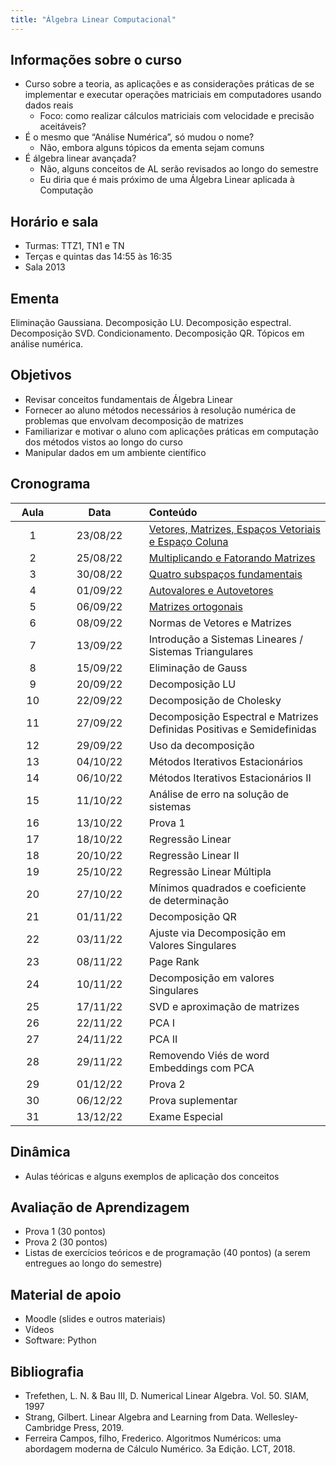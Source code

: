 ```yaml
---
title: "Álgebra Linear Computacional"
---
```


## Informações sobre o curso
- Curso sobre a teoria, as aplicações e as considerações práticas de se implementar e executar operações matriciais em computadores usando dados reais
    - Foco: como realizar cálculos matriciais com velocidade e precisão aceitáveis?
- É o mesmo que "Análise Numérica", só mudou o nome?
    - Não, embora alguns tópicos da ementa sejam comuns
- É álgebra linear avançada?
    - Não, alguns conceitos de AL serão revisados ao longo do semestre
    - Eu diria que é mais próximo de uma Álgebra Linear aplicada à Computação

## Horário e sala
- Turmas: TTZ1, TN1 e TN
- Terças e quintas das 14:55 às 16:35
- Sala 2013


## Ementa
Eliminação Gaussiana. Decomposição LU. Decomposição espectral. Decomposição SVD. Condicionamento. Decomposição QR. Tópicos em análise numérica.

## Objetivos
- Revisar conceitos fundamentais de Álgebra Linear
- Fornecer ao aluno métodos necessários à resolução numérica de problemas que envolvam decomposição de matrizes
- Familiarizar e motivar o aluno com aplicações práticas em computação dos métodos vistos ao longo do curso
- Manipular dados em um ambiente científico

## Cronograma


| Aula | Data     | Conteúdo       |
|:--:|:------:|:---------------|
| 1|23/08/22|[Vetores, Matrizes, Espaços Vetoriais e Espaço Coluna](https://heitorramos.github.io/Slides_ALC/Aula01.html)|
|2|25/08/22| [Multiplicando e Fatorando Matrizes](https://heitorramos.github.io/Slides_ALC/Aula02.html)|
|3|30/08/22|[Quatro subspaços fundamentais](https://heitorramos.github.io/Slides_ALC/Aula03.html)|
|4|01/09/22|[Autovalores e Autovetores](https://heitorramos.github.io/Slides_ALC/Aula04.html)|
|5|06/09/22|[Matrizes ortogonais](https://heitorramos.github.io/Slides_ALC/Aula05.html) |
|6|08/09/22|Normas de Vetores e Matrizes|
|7|13/09/22|Introdução a Sistemas Lineares / Sistemas Triangulares|
|8|15/09/22|Eliminação de Gauss|
|9|20/09/22|Decomposição LU|
|10|22/09/22|Decomposição de Cholesky|
|11|27/09/22|Decomposição Espectral e Matrizes Definidas Positivas e Semidefinidas|
|12|29/09/22|Uso da decomposição|
|13|04/10/22|Métodos Iterativos Estacionários|
|14|06/10/22|Métodos Iterativos Estacionários II|
|15|11/10/22|Análise de erro na solução de sistemas|
|16|13/10/22|[Prova 1]{.vermelho}|
|17|18/10/22|Regressão Linear|
|18|20/10/22|Regressão Linear II|
|19|25/10/22|Regressão Linear Múltipla|
|20|27/10/22|Mínimos quadrados e coeficiente de determinação|
|21|01/11/22|Decomposição QR|
|22|03/11/22|Ajuste via Decomposição em Valores Singulares|
|23|08/11/22|Page Rank|
|24|10/11/22|Decomposição em valores Singulares|
|25|17/11/22|SVD e aproximação de matrizes|
|26|22/11/22|PCA I|
|27|24/11/22|PCA II|
|28|29/11/22| Removendo Viés de word Embeddings com PCA|
|29|01/12/22|[Prova 2]{.vermelho}|
|30|06/12/22|Prova suplementar|
|31|13/12/22|Exame Especial|


## Dinâmica
- Aulas téóricas e alguns exemplos de aplicação dos conceitos 


## Avaliação de Aprendizagem
- Prova 1 (30 pontos)
- Prova 2 (30 pontos)
- Listas de exercícios teóricos e de programação (40 pontos) (a serem entregues ao longo do semestre)

## Material de apoio
- Moodle (slides e outros materiais) 
- Vídeos
- Software: Python


## Bibliografia
- Trefethen, L. N. & Bau III, D. Numerical Linear Algebra. Vol. 50. SIAM, 1997 
- Strang, Gilbert. Linear Algebra and Learning from Data. Wellesley-Cambridge Press, 2019.
- Ferreira Campos, filho, Frederico. Algoritmos Numéricos: uma abordagem moderna de Cálculo Numérico. 3a Edição. LCT, 2018.
